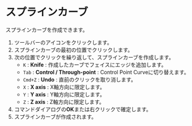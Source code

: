 
# スプラインカーブ

スプラインカーブを作成できます。

<KinouGaiyou shortcut="" command="Spline Curve" button="ツールバー" />


1. ツールバーのアイコンをクリックします。
2. スプラインカーブの最初の位置でクリックします。
3. 次の位置でクリックを繰り返して、スプラインカーブを作成します。
   - `K` : **Knife** : 作成したカーブでフェイスにエッジを追加します。
   - `Tab` : **Control /  Through-point** : Control Point Curveに切り替えます。
   - `Cmd+Z` : **Undo** : 直前のクリックを取り消します。
   - `X` : **X axis** : X軸方向に限定します。
   - `Y` : **Y axis** : Y軸方向に限定します。
   - `Z` : **Z axis** : Z軸方向に限定します。
4. コマンドダイアログの**OK**または右クリックで確定します。
5. スプラインカーブが作成されます。

